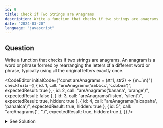 ```yaml
---
id: 9
title: Check if Two Strings are Anagrams
description: Write a function that checks if two strings are anagrams
date: "2024-03-20"
language: "javascript"
---
```


## Question
Write a function that checks if two strings are anagrams.
An anagram is a word or phrase formed by rearranging the letters of a different word or phrase,
typically using all the original letters exactly once.

<CodeEditor 
    initialCode={"const areAnagrams = (str1, str2) => {\n...\n}"}
    checkTests={[
        {
         id: 1,
        call: "areAnagrams('aabbcc', 'ccbbaa')",
        expectedResult: true
        },
        {
         id: 2,
        call: "areAnagrams('banana', 'orange')",
        expectedResult: false
        },
        {
         id: 3,
        call: "areAnagrams('listen', 'silent')",
        expectedResult: true,
        hidden: true
        },
        {
         id: 4,
        call: "areAnagrams('alcapaha', 'pahaalca')",
        expectedResult: true,
        hidden: true
        },
      {
         id: 5",
         call: "areAnagrams('', '')",
         expectedResult: true,
         hidden: true
      },
        ]}
/>

<details>
  <summary>See Solution</summary>

## Example
```ts
const areAnagrams = (str1, str2) => {
      return str1.split('').sort().join('') === str2.split('').sort().join('');
}
```

### Explanation
The function `areAnagrams` takes two strings as arguments and returns a boolean value. 
The function first splits the strings into an array of characters, then sorts the array and joins the characters back into a string. 
The function then compares the two strings and returns true if they are equal and false if they are not.

## Complexity Analysis
The time complexity for this solution is O(nlogn) because of the sorting operation.

## Alternative
### For loop
```ts
const areAnagrams = (str1, str2) => {
      if (str1.length !== str2.length) return false;
      const str1Map = {};
      const str2Map = {};
      for (let i = 0; i < str1.length; i++) {
         str1Map[str1[i]] = (str1Map[str1[i]] || 0) + 1;
         str2Map[str2[i]] = (str2Map[str2[i]] || 0) + 1;
      }
      for (let key in str1Map) {
         if (str1Map[key] !== str2Map[key]) return false;
      }
      return true;
   }
```


</details>

